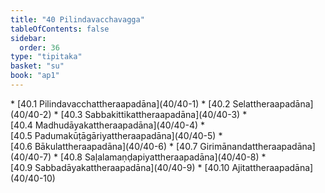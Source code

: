 ```yaml
---
title: "40 Pilindavacchavagga"
tableOfContents: false
sidebar:
  order: 36
type: "tipitaka"
basket: "su"
book: "ap1"
---
```



<DynamicBreadcrumb />



<TableOfContents book="ap1" section="40">
* [40.1 Pilindavacchattheraapadāna](40/40-1)
* [40.2 Selattheraapadāna](40/40-2)
* [40.3 Sabbakittikattheraapadāna](40/40-3)
* [40.4 Madhudāyakattheraapadāna](40/40-4)
* [40.5 Padumakūṭāgāriyattheraapadāna](40/40-5)
* [40.6 Bākulattheraapadāna](40/40-6)
* [40.7 Girimānandattheraapadāna](40/40-7)
* [40.8 Saḷalamaṇḍapiyattheraapadāna](40/40-8)
* [40.9 Sabbadāyakattheraapadāna](40/40-9)
* [40.10 Ajitattheraapadāna](40/40-10)
</TableOfContents>
